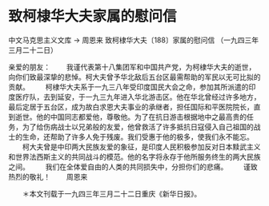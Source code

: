 # 致柯棣华大夫家属的慰问信

中文马克思主义文库 -> 周恩来
致柯棣华大夫〔188〕家属的慰问信
（一九四三年三月二十二日）


亲爱的朋友：
　　我谨代表第十八集团军和中国共产党，为柯棣华大夫的逝世，向你们致最深挚的悲悼。柯大夫曾予华北敌后五台区最需帮助的军民以无可比拟的贡献。
　　柯棣华大夫系于一九三八年受印度国民大会之命，参加其所派遣的印度医疗队，去到延安，于一九三九年进入华北游击区。他在华北曾经过许多地方，最后定居于五台区，成为故白求恩大夫事业的承继者，担任国际和平医院院长，直到逝世。他的中国同志都爱他，尊敬他。为了在抗日游击根据地中之最高贵的任务，为了给伤病战士以兄弟般的友爱，他曾救活了许多抵抗日寇侵入自己祖国的战士的生命，还帮助了许多人免于残废。我们受惠于他的极多，使我们永不能忘。
　　柯大夫曾是中印两大民族友爱的象征，是印度人民积极参加反对日本黩武主义和世界法西斯主义的共同战斗的模范。他的名字将永存于他所服务终生的两大民族之间。
　　我们在全体爱自由的人类的共同损失中，分担你们的悲痛。
　　谨致热烈的敬礼！
　　周恩来


　　＊本文刊载于一九四三年三月二十二日重庆《新华日报》。




